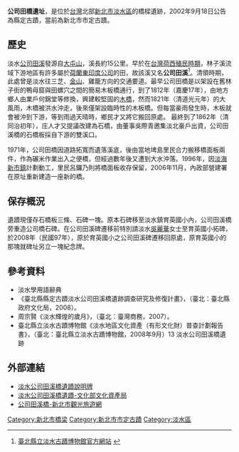 {{tw monument
|name= 淡水公司田溪橋遺蹟
|formername= 公司田橋
|image=林子溪與公司田溪橋遺跡.jpg
|imagename=
|othername=
|formalname= 公司田橋
|level= 市定古蹟
|class= 橋樑
|time={{QIN}}（同治元年）1862年
|date=
|material= 
|location=[[新北市|新北市]][[淡水區|淡水區]]新市段50地號（淡水新市鎮內）
|when=
|quantity=
|website=
|reg_url =https://nchdb.boch.gov.tw/assets/advanceSearch/monument/20020918000001
}}
{{Infobox_Bridge
|bridge_name=公司田溪橋
|native_name=
|image= 
|image_size= 
|caption=公司田溪橋遺跡
|official_name=
|carries=
|crosses=[[林子溪|林子溪]]
|locale=[[新北市|新北市]][[淡水區|淡水區]]
|maint=[[新北市政府|新北市政府]]
|id=
|design=
|mainspan=
|length= 
|width= 
|height=
|load=
|clearance=
|below=
|aadtraffic=
|traffic=
|designed_by=
|begin=
|complete=
|open= 1812年（清[[嘉慶|嘉慶]]12年）
|closed= 
|destruction=
|toll=
|also_known_as=
|map_cue=
|map_image=
|map_text=
|map_width= 
|coordinates={{coord|25.1903054238021|N|121.443686727918|E|display=title,inline}}
|lat=
|long=
|extra= 
}}
'''公司田橋遺址'''，是位於[[台灣|台灣]]北部[[新北市|新北市]][[淡水區|淡水區]]的橋樑遺跡，2002年9月18日公告為縣定古蹟，當前為新北市市定古蹟。

==歷史==
淡水[[公司田溪|公司田溪]]發源自[[大屯山|大屯山]]，溪長約15公里。早於在[[台灣荷西殖民時期|台灣荷西殖民時期]]，林子溪流域下游地區有許多屬於[[荷蘭東印度公司|荷蘭東印度公司]]的田，故該溪又名'''公司田溪'''<ref>[http://www.tshs.tpc.gov.tw/tai2_16.asp?H1m_sn=14 臺北縣立淡水古蹟博物館官方網站] {{webarchive|url=https://web.archive.org/web/20080229092457/http://www.tshs.tpc.gov.tw/tai2_16.asp?H1m_sn=14 |date=2008-02-29 }}</ref>。清領時期，此處曾是淡水往三芝、[[金山區_(新北市)|金山]]、雞籠方向的交通要道。最早公司田橋是以架設在舊林子街的鴨母窟與田螺穴之間的簡易木板橋通行，到了1812年（嘉慶17年），由地方鄉人由業戶何錦堂等修換，興建較堅固的[[木橋|木橋]]，然而1821年（清道光元年）的大風雨，木橋被洪水沖走，後來僅架設臨時性的木板橋。但每當豪雨發生時，木板就會被沖到下游，等到雨過天晴時，鄉民才又將它搬回原處。
最終到了1862年（清同治初年），庄人才又提議改建為石橋，由董事吳際青邀集淡北豪戶出資，公司田溪橋的石橋板採自下游的雙溪口。

1971年，公司田橋因道路拓寬而遺落溪底，後由當地埤島里民合力搬移橋面板兩件，作為碾米作業出入之便橋，但經過數年後又遭到大水沖落。1996年，因[[淡海新市鎮|淡海新市鎮]]計劃動工，里民呂鑼乃則將橋面板收存保留，2006年11月，內政部營建署在原址重新建造一座新的橋。

==保存概況==
遺蹟現僅存石橋板三條、石碑一塊。原本石碑移至淡水鎮育英國小內，公司田溪橋旁重造公司橋石碑。在公司田溪碑遷移前特別請淡水[[吳麗華|吳麗華]]女士至育英國小拓碑，於2008年（民國97年），原於育英國小之公司田溪碑遷移回原處，原育英國小的那塊就碑址另立一塊紀念牌。
==參考資料==
{{Commons category|Company Tin Creek}}
*淡水學用語辭典
*《臺北縣縣定古蹟淡水公司田溪橋遺跡調查研究及修復計畫》，（臺北：臺北縣政府文化局，2008）。
*周宗賢《淡水輝煌的歲月》，（臺北：臺灣商務，2007）。
*臺北縣立淡水古蹟博物館《淡水地區文化資產（有形文化財）普查計劃報告書》，（臺北：臺北縣立淡水古蹟博物館，2008年9月）13 淡水公司田溪橋遺跡

==外部連結==
*[https://web.archive.org/web/20090220204616/http://spi8spi8.myweb.hinet.net/a1-17.html 淡水公司田溪橋遺蹟說明牌]
*[https://nchdb.boch.gov.tw/assets/advanceSearch/monument/20020918000001 淡水公司田溪橋遺蹟-文化部文化資產局] {{Wayback|url=https://nchdb.boch.gov.tw/assets/advanceSearch/monument/20020918000001 |date=20190502035325 }}
*[https://tour.ntpc.gov.tw/zh-tw/Attraction/Detail?wnd_id=60&id=110420 公司田溪橋-新北市觀光旅遊網] {{Wayback|url=https://tour.ntpc.gov.tw/zh-tw/Attraction/Detail?wnd_id=60&id=110420 |date=20200811133021 }}
{{台灣直轄市定古蹟}}
{{新北市文化資產}}

[[Category:新北市橋梁|Category:新北市橋梁]]
[[Category:新北市市定古蹟|Category:新北市市定古蹟]]
[[Category:淡水區|Category:淡水區]]